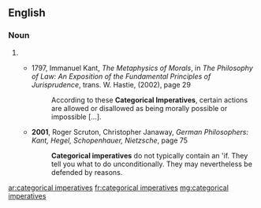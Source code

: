 ==English==

===Noun===
{{head|en|noun plural form|head=[[categorical]] [[imperatives]]}}
# {{plural of|categorical imperative|lang=en}}
#* {{rfdate|date and author of translation}} 1797, Immanuel Kant, ''The Metaphysics of Morals'', in ''The Philosophy of Law: An Exposition of the Fundamental Principles of Jurisprudence'', trans. W. Hastie, (2002), page 29
#*: According to these '''Categorical Imperatives''', certain actions are allowed or disallowed as being morally possible or impossible […].
#* '''2001''', Roger Scruton, Christopher Janaway, ''German Philosophers: Kant, Hegel, Schopenhauer, Nietzsche'', page 75
#*: '''Categorical imperatives''' do not typically contain an 'if. They tell you what to do unconditionally. They may nevertheless be defended by reasons.

[[ar:categorical imperatives]]
[[fr:categorical imperatives]]
[[mg:categorical imperatives]]